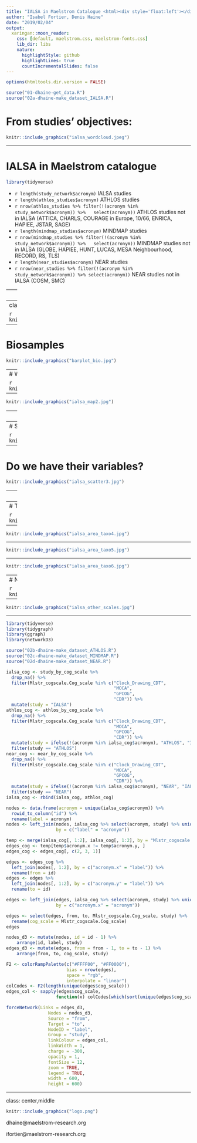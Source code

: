 ```yaml
---
title: "IALSA in Maelstrom Catalogue <html><div style='float:left'></div><hr color='#EB9B400' size=1px width=796px></html>"
author: "Isabel Fortier, Denis Haine"
date: "2019/02/04"
output:
  xaringan::moon_reader:
    css: [default, maelstrom.css, maelstrom-fonts.css]
    lib_dir: libs
    nature:
      highlightStyle: github
      highlightLines: true
      countIncrementalSlides: false
---
```


```r
options(htmltools.dir.version = FALSE)
```

```r
source("01-dhaine-get_data.R")
source("02a-dhaine-make_dataset_IALSA.R")
```

# From studies' objectives:

```r
knitr::include_graphics("ialsa_wordcloud.jpeg")
```

---

# IALSA in Maelstrom catalogue

```r
library(tidyverse)
```

- `r length(study_network$acronym)` IALSA studies
- `r length(athlos_studies$acronym)` ATHLOS studies
- `r nrow(athlos_studies %>% filter(!(acronym %in% study_network$acronym)) %>%
  select(acronym))` ATHLOS studies not in IALSA (ATTICA, CHARLS, COURAGE in
  Europe, 10/66, ENRICA, HAPIEE, JSTAR, SAGE)
- `r length(mindmap_studies$acronym)` MINDMAP studies
- `r nrow(mindmap_studies %>% filter(!(acronym %in% study_network$acronym)) %>%
  select(acronym))` MINDMAP studies not in IALSA (GLOBE, HAPIEE, HUNT, LUCAS,
  MESA Neighbourhood, RECORD, RS, TLS)
- `r length(near_studies$acronym)` NEAR studies
- `r nrow(near_studies %>% filter(!(acronym %in% study_network$acronym)) %>% select(acronym))` NEAR studies not in IALSA (COSM, SMC)

---
# Participants

```r
knitr::include_graphics("barplot_pop1.jpg")
```

---
class: clear

```r
knitr::include_graphics("barplot_pop2.jpg")
```

---
# Biosamples

```r
knitr::include_graphics("barplot_bio.jpg")
```

---
# Where?

```r
knitr::include_graphics("ialsa_map.jpg")
```

---

```r
knitr::include_graphics("ialsa_map2.jpg")
```

---
# When?

```r
knitr::include_graphics("ialsa_scatter1.jpg")
```

---
# Still working?

```r
knitr::include_graphics("ialsa_scatter2.jpg")
```

---
# Do we have their variables?

```r
knitr::include_graphics("ialsa_scatter3.jpg")
```

---
# What?

```r
knitr::include_graphics("ialsa_area_overall.jpg")
```

---
# Taxonomies

```r
knitr::include_graphics("ialsa_area_taxo.jpg")
```

---

```r
knitr::include_graphics("ialsa_area_taxo4.jpg")
```

---

```r
knitr::include_graphics("ialsa_area_taxo5.jpg")
```

---

```r
knitr::include_graphics("ialsa_area_taxo6.jpg")
```

---
# Network analysis

```r
knitr::include_graphics("ialsa_mmse.jpg")
```

---

```r
knitr::include_graphics("ialsa_other_scales.jpg")
```

---

```r
library(tidyverse)
library(tidygraph)
library(ggraph)
library(networkD3)
```

```r
source("02b-dhaine-make_dataset_ATHLOS.R")
source("02c-dhaine-make_dataset_MINDMAP.R")
source("02d-dhaine-make_dataset_NEAR.R")

ialsa_cog <- study_by_cog_scale %>%
  drop_na() %>%
  filter(Mlstr_cogscale.Cog_scale %in% c("Clock_Drawing_CDT",
                                         "MOCA",
                                         "GPCOG",
                                         "CDR")) %>%
  mutate(study = "IALSA")
athlos_cog <- athlos_by_cog_scale %>%
  drop_na() %>%
  filter(Mlstr_cogscale.Cog_scale %in% c("Clock_Drawing_CDT",
                                         "MOCA",
                                         "GPCOG",
                                         "CDR")) %>%
  mutate(study = ifelse(!(acronym %in% ialsa_cog$acronym), "ATHLOS", "IALSA")) %>%
  filter(study == "ATHLOS")
near_cog <- near_by_cog_scale %>%
  drop_na() %>%
  filter(Mlstr_cogscale.Cog_scale %in% c("Clock_Drawing_CDT",
                                         "MOCA",
                                         "GPCOG",
                                         "CDR")) %>%
  mutate(study = ifelse(!(acronym %in% ialsa_cog$acronym), "NEAR", "IALSA")) %>%
  filter(study == "NEAR")
ialsa_cog <- rbind(ialsa_cog, athlos_cog)

nodes <- data.frame(acronym = unique(ialsa_cog$acronym)) %>%
  rowid_to_column("id") %>%
  rename(label = acronym)
nodes <- left_join(nodes, ialsa_cog %>% select(acronym, study) %>% unique(),
                   by = c("label" = "acronym"))

temp <- merge(ialsa_cog[, 1:2], ialsa_cog[, 1:2], by = "Mlstr_cogscale.Cog_scale")
edges_cog <- temp[temp$acronym.x != temp$acronym.y, ]
edges_cog <- edges_cog[, c(2, 3, 1)]

edges <- edges_cog %>%
  left_join(nodes[, 1:2], by = c("acronym.x" = "label")) %>%
  rename(from = id)
edges <- edges %>%
  left_join(nodes[, 1:2], by = c("acronym.y" = "label")) %>%
  rename(to = id)

edges <- left_join(edges, ialsa_cog %>% select(acronym, study) %>% unique(),
                   by = c("acronym.x" = "acronym"))

edges <- select(edges, from, to, Mlstr_cogscale.Cog_scale, study) %>%
  rename(cog_scale = Mlstr_cogscale.Cog_scale)
edges

nodes_d3 <- mutate(nodes, id = id - 1) %>%
    arrange(id, label, study)
edges_d3 <- mutate(edges, from = from - 1, to = to - 1) %>%
    arrange(from, to, cog_scale, study)

F2 <- colorRampPalette(c("#FFFF00", "#FF0000"),
                       bias = nrow(edges),
                       space = "rgb",
                       interpolate = "linear")
colCodes <- F2(length(unique(edges$cog_scale)))
edges_col <- sapply(edges$cog_scale,
                   function(x) colCodes[which(sort(unique(edges$cog_scale)) == x)])
```

```r
forceNetwork(Links = edges_d3,
                Nodes = nodes_d3,
                Source = "from",
                Target = "to",
                NodeID = "label",
                Group = "study",
                linkColour = edges_col,
                linkWidth = 1,
                charge = -300,
                opacity = 1,
                fontSize = 12,
                zoom = TRUE,
                legend = TRUE,
                width = 600,
                height = 600)
```
---
class: center,middle

```r
knitr::include_graphics("logo.png")
```

dhaine@maelstrom-research.org

ifortier@maelstrom-research.org
